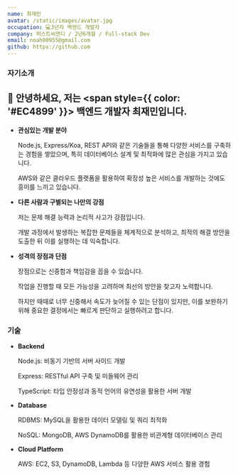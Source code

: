 ```yaml
---
name: 최재민
avatar: /static/images/avatar.jpg
occupation: 💻3년차 백엔드 개발자
company: 퍼스트씨앤디 / 2년6개월 / Full-stack Dev
email: noah00955@gmail.com
github: https://github.com
---
```


### 자기소개

## 👋 안녕하세요, 저는 <span style={{ color: '#EC4899' }}> 백엔드 개발자 최재민</span>입니다.

- <b>
    <span style={{ color: '#EC4899' }}>관심</span>있는 개발 분야
  </b>

  Node.js, Express/Koa, REST API와 같은 기술들을 통해 다양한 서비스를 구축하는 경험을 쌓았으며, 특히 데이터베이스 설계 및 최적화에 많은 관심을 가지고 있습니다.

  AWS와 같은 클라우드 플랫폼을 활용하여 확장성 높은 서비스를 개발하는 것에도 흥미를 느끼고 있습니다.

- <b>
    다른 사람과 구별되는 나만의 <span style={{ color: '#EC4899', fontWeight: 'bold' }}>강점</span>
  </b>

  저는 문제 해결 능력과 논리적 사고가 강점입니다.

  개발 과정에서 발생하는 복잡한 문제들을 체계적으로 분석하고, 최적의 해결 방안을 도출한 뒤 이를 실행하는 데 익숙합니다.

- <b>
    성격의 <span style={{ color: '#EC4899', fontWeight: 'bold' }}>장점</span>과 단점
  </b>

  장점으로는 신중함과 책임감을 꼽을 수 있습니다.

  작업을 진행할 때 모든 가능성을 고려하며 최선의 방안을 찾고자 노력합니다.

  하지만 때때로 너무 신중해서 속도가 늦어질 수 있는 단점이 있지만, 이를 보완하기 위해 중요한 결정에서는 빠르게 판단하고 실행하려고 합니다.

### 기술

- <b>
    <span style={{ color: '#EC4899' }}>Backend</span>
  </b>

  Node.js: 비동기 기반의 서버 사이드 개발

  Express: RESTful API 구축 및 미들웨어 관리

  TypeScript: 타입 안정성과 동적 언어의 유연성을 활용한 서버 개발

- <b>
    <span style={{ color: '#EC4899' }}>Database</span>
  </b>

  RDBMS: MySQL을 활용한 데이터 모델링 및 쿼리 최적화

  NoSQL: MongoDB, AWS DynamoDB를 활용한 비관계형 데이터베이스 관리

- <b>
    <span style={{ color: '#EC4899' }}>Cloud Platform</span>
  </b>

  AWS: EC2, S3, DynamoDB, Lambda 등 다양한 AWS 서비스 활용 경험

